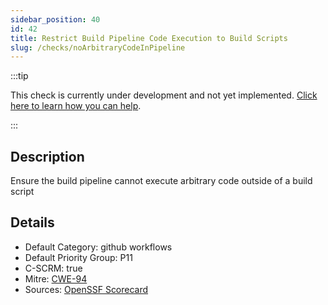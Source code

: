 ```yaml
---
sidebar_position: 40
id: 42
title: Restrict Build Pipeline Code Execution to Build Scripts
slug: /checks/noArbitraryCodeInPipeline
---
```


<!-- BANNER:START -->
:::tip

This check is currently under development and not yet implemented. [Click here to learn how you can help](/contribute).

:::
<!-- BANNER:END -->

<!-- DESCRIPTION:START -->
## Description
Ensure the build pipeline cannot execute arbitrary code outside of a build script
<!-- DESCRIPTION:END -->

<!-- DETAILS:START -->
## Details
- Default Category: github workflows
- Default Priority Group: P11
- C-SCRM: true
- Mitre: [CWE-94](https://cwe.mitre.org/data/definitions/94.html)
- Sources: [OpenSSF Scorecard](https://github.com/ossf/scorecard/blob/main/docs/checks.md#dangerous-workflow)

<!-- DETAILS:END -->
